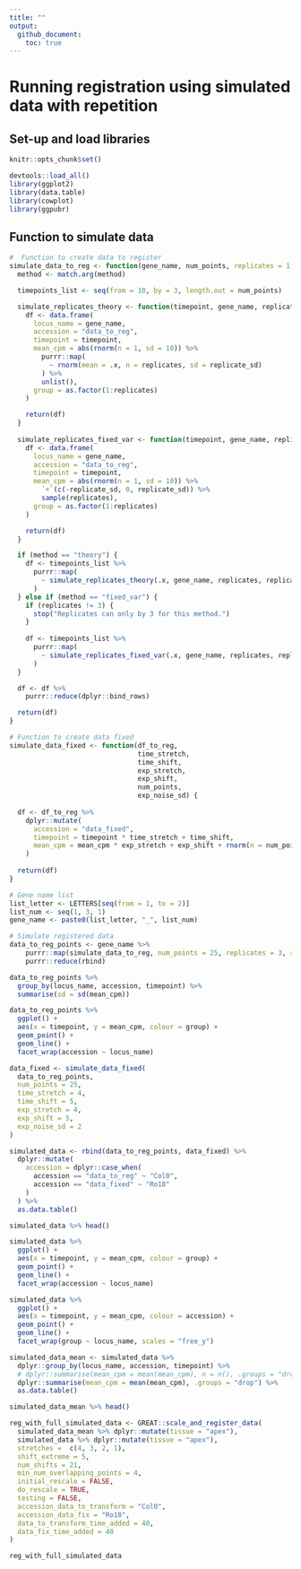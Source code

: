 ```yaml
---
title: ""
output: 
  github_document:
    toc: true
---
```


# Running registration using simulated data with repetition

## Set-up and load libraries

```r
knitr::opts_chunk$set()

devtools::load_all()
library(ggplot2)
library(data.table)
library(cowplot)
library(ggpubr)
```

## Function to simulate data

```r
#  Function to create data to register
simulate_data_to_reg <- function(gene_name, num_points, replicates = 1, replicate_sd = 1, method = c("theory", "fixed_var")) {
  method <- match.arg(method)

  timepoints_list <- seq(from = 10, by = 3, length.out = num_points)

  simulate_replicates_theory <- function(timepoint, gene_name, replicates, replicate_sd) {
    df <- data.frame(
      locus_name = gene_name,
      accession = "data_to_reg",
      timepoint = timepoint,
      mean_cpm = abs(rnorm(n = 1, sd = 10)) %>%
        purrr::map(
          ~ rnorm(mean = .x, n = replicates, sd = replicate_sd)
        ) %>%
        unlist(),
      group = as.factor(1:replicates)
    )

    return(df)
  }
  
  simulate_replicates_fixed_var <- function(timepoint, gene_name, replicates, replicate_sd) {
    df <- data.frame(
      locus_name = gene_name,
      accession = "data_to_reg",
      timepoint = timepoint,
      mean_cpm = abs(rnorm(n = 1, sd = 10)) %>%
        `+`(c(-replicate_sd, 0, replicate_sd)) %>% 
        sample(replicates),
      group = as.factor(1:replicates)
    )

    return(df)
  }

  if (method == "theory") {
    df <- timepoints_list %>%
      purrr::map(
        ~ simulate_replicates_theory(.x, gene_name, replicates, replicate_sd)
      )
  } else if (method == "fixed_var") {
    if (replicates != 3) {
      stop("Replicates can only by 3 for this method.")
    }
    
    df <- timepoints_list %>%
      purrr::map(
        ~ simulate_replicates_fixed_var(.x, gene_name, replicates, replicate_sd)
      )
  }

  df <- df %>%
    purrr::reduce(dplyr::bind_rows)

  return(df)
}

# Function to create data fixed
simulate_data_fixed <- function(df_to_reg, 
                                time_stretch,
                                time_shift,
                                exp_stretch, 
                                exp_shift, 
                                num_points, 
                                exp_noise_sd) {
  
  df <- df_to_reg %>% 
    dplyr::mutate(
      accession = "data_fixed",
      timepoint = timepoint * time_stretch + time_shift,
      mean_cpm = mean_cpm * exp_stretch + exp_shift + rnorm(n = num_points, sd = exp_noise_sd)
    )
  
  return(df)
}
```

```r
# Gene name list
list_letter <- LETTERS[seq(from = 1, to = 2)]
list_num <- seq(1, 3, 1)
gene_name <- paste0(list_letter, "_", list_num)

# Simulate registered data
data_to_reg_points <- gene_name %>%
    purrr::map(simulate_data_to_reg, num_points = 25, replicates = 3, replicate_sd = 4, method = "fixed_var") %>%
    purrr::reduce(rbind)
```

```r
data_to_reg_points %>% 
  group_by(locus_name, accession, timepoint) %>% 
  summarise(sd = sd(mean_cpm))

data_to_reg_points %>% 
  ggplot() +
  aes(x = timepoint, y = mean_cpm, colour = group) +
  geom_point() +
  geom_line() +
  facet_wrap(accession ~ locus_name)
```


```r
data_fixed <- simulate_data_fixed(
  data_to_reg_points,
  num_points = 25,
  time_stretch = 4,
  time_shift = 5,
  exp_stretch = 4,
  exp_shift = 5,
  exp_noise_sd = 2
)

simulated_data <- rbind(data_to_reg_points, data_fixed) %>%
  dplyr::mutate(
    accession = dplyr::case_when(
      accession == "data_to_reg" ~ "Col0",
      accession == "data_fixed" ~ "Ro18"
    )
  ) %>%
  as.data.table()

simulated_data %>% head()
```

```r
simulated_data %>%
  ggplot() +
  aes(x = timepoint, y = mean_cpm, colour = group) +
  geom_point() +
  geom_line() +
  facet_wrap(accession ~ locus_name)

simulated_data %>%
  ggplot() +
  aes(x = timepoint, y = mean_cpm, colour = accession) +
  geom_point() +
  geom_line() +
  facet_wrap(group ~ locus_name, scales = "free_y")
```


```r
simulated_data_mean <- simulated_data %>% 
  dplyr::group_by(locus_name, accession, timepoint) %>% 
  # dplyr::summarise(mean_cpm = mean(mean_cpm), n = n(), .groups = "drop") %>% 
  dplyr::summarise(mean_cpm = mean(mean_cpm), .groups = "drop") %>% 
  as.data.table()

simulated_data_mean %>% head()
```

```r
reg_with_full_simulated_data <- GREAT::scale_and_register_data(
  simulated_data_mean %>% dplyr::mutate(tissue = "apex"),
  simulated_data %>% dplyr::mutate(tissue = "apex"),
  stretches =  c(4, 3, 2, 1),
  shift_extreme = 5,
  num_shifts = 21,
  min_num_overlapping_points = 4,
  initial_rescale = FALSE,
  do_rescale = TRUE,
  testing = FALSE,
  accession_data_to_transform = "Col0",
  accession_data_fix = "Ro18",
  data_to_transform_time_added = 40,
  data_fix_time_added = 40
)
```
```r
reg_with_full_simulated_data
```


